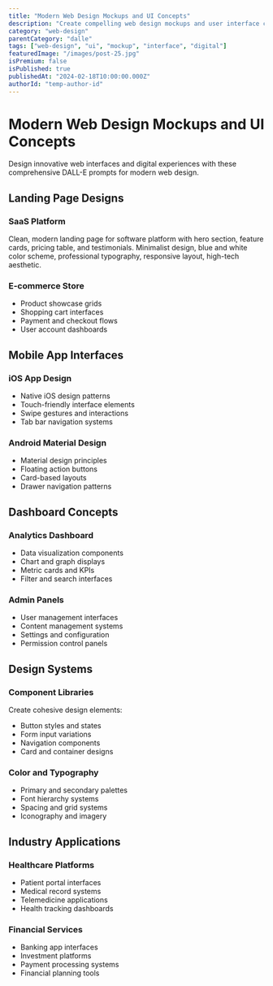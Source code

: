```yaml
---
title: "Modern Web Design Mockups and UI Concepts"
description: "Create compelling web design mockups and user interface concepts using DALL-E for digital projects"
category: "web-design"
parentCategory: "dalle"
tags: ["web-design", "ui", "mockup", "interface", "digital"]
featuredImage: "/images/post-25.jpg"
isPremium: false
isPublished: true
publishedAt: "2024-02-18T10:00:00.000Z"
authorId: "temp-author-id"
---
```


# Modern Web Design Mockups and UI Concepts

Design innovative web interfaces and digital experiences with these comprehensive DALL-E prompts for modern web design.

## Landing Page Designs

### SaaS Platform

Clean, modern landing page for software platform with hero section, feature cards, pricing table, and testimonials. Minimalist design, blue and white color scheme, professional typography, responsive layout, high-tech aesthetic.

### E-commerce Store

- Product showcase grids
- Shopping cart interfaces
- Payment and checkout flows
- User account dashboards

## Mobile App Interfaces

### iOS App Design

- Native iOS design patterns
- Touch-friendly interface elements
- Swipe gestures and interactions
- Tab bar navigation systems

### Android Material Design

- Material design principles
- Floating action buttons
- Card-based layouts
- Drawer navigation patterns

## Dashboard Concepts

### Analytics Dashboard

- Data visualization components
- Chart and graph displays
- Metric cards and KPIs
- Filter and search interfaces

### Admin Panels

- User management interfaces
- Content management systems
- Settings and configuration
- Permission control panels

## Design Systems

### Component Libraries

Create cohesive design elements:

- Button styles and states
- Form input variations
- Navigation components
- Card and container designs

### Color and Typography

- Primary and secondary palettes
- Font hierarchy systems
- Spacing and grid systems
- Iconography and imagery

## Industry Applications

### Healthcare Platforms

- Patient portal interfaces
- Medical record systems
- Telemedicine applications
- Health tracking dashboards

### Financial Services

- Banking app interfaces
- Investment platforms
- Payment processing systems
- Financial planning tools

